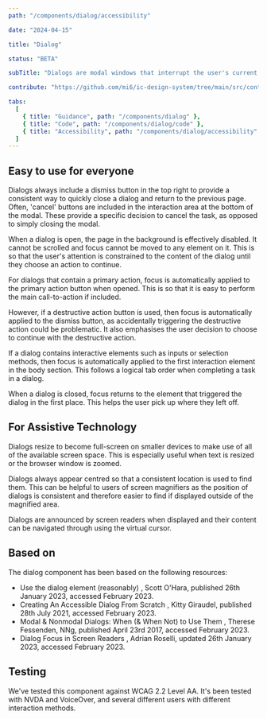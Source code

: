 ```yaml
---
path: "/components/dialog/accessibility"

date: "2024-04-15"

title: "Dialog"

status: "BETA"

subTitle: "Dialogs are modal windows that interrupt the user's current task to bring something important to attention."

contribute: "https://github.com/mi6/ic-design-system/tree/main/src/content/structured/components/dialog"

tabs:
  [
    { title: "Guidance", path: "/components/dialog" },
    { title: "Code", path: "/components/dialog/code" },
    { title: "Accessibility", path: "/components/dialog/accessibility" },
  ]
---
```


## Easy to use for everyone

Dialogs always include a dismiss button in the top right to provide a consistent way to quickly close a dialog and return to the previous page. Often, 'cancel' buttons are included in the interaction area at the bottom of the modal. These provide a specific decision to cancel the task, as opposed to simply closing the modal.

When a dialog is open, the page in the background is effectively disabled. It cannot be scrolled and focus cannot be moved to any element on it. This is so that the user's attention is constrained to the content of the dialog until they choose an action to continue.

For dialogs that contain a primary action, focus is automatically applied to the primary action button when opened. This is so that it is easy to perform the main call-to-action if included.

However, if a destructive action button is used, then focus is automatically applied to the dismiss button, as accidentally triggering the destructive action could be problematic. It also emphasises the user decision to choose to continue with the destructive action.

If a dialog contains interactive elements such as inputs or selection methods, then focus is automatically applied to the first interaction element in the body section. This follows a logical tab order when completing a task in a dialog.

When a dialog is closed, focus returns to the element that triggered the dialog in the first place. This helps the user pick up where they left off.

## For Assistive Technology

Dialogs resize to become full-screen on smaller devices to make use of all of the available screen space. This is especially useful when text is resized or the browser window is zoomed.

Dialogs always appear centred so that a consistent location is used to find them. This can be helpful to users of screen magnifiers as the position of dialogs is consistent and therefore easier to find if displayed outside of the magnified area.

Dialogs are announced by screen readers when displayed and their content can be navigated through using the virtual cursor.

## Based on

The dialog component has been based on the following resources:

<ul>
  <li>
    <ic-link
      target="_blank"
      href="https://www.scottohara.me/blog/2023/01/26/use-the-dialog-element.html"
      rel="noreferer noopener nofollow"
    >
      Use the dialog element (reasonably)
    </ic-link>
    , Scott O'Hara, published 26th January 2023, accessed February 2023.
  </li>
  <li>
    <ic-link
      target="_blank"
      href="https://www.smashingmagazine.com/2021/07/accessible-dialog-from-scratch/"
      rel="noreferer noopener nofollow"
    >
      Creating An Accessible Dialog From Scratch
    </ic-link>
    , Kitty Giraudel, published 28th July 2021, accessed February 2023.
  </li>
  <li>
    <ic-link
      target="_blank"
      href="https://www.nngroup.com/articles/modal-nonmodal-dialog/"
      rel="noreferer noopener nofollow"
    >
      Modal & Nonmodal Dialogs: When (& When Not) to Use Them
    </ic-link>
    , Therese Fessenden, NNg, published April 23rd 2017, accessed February 2023.
  </li>
  <li>
    <ic-link
      target="_blank"
      href="https://adrianroselli.com/2020/10/dialog-focus-in-screen-readers.html"
      rel="noreferer noopener nofollow"
    >
      Dialog Focus in Screen Readers
    </ic-link>
    , Adrian Roselli, updated 26th January 2023, accessed February 2023.
  </li>
</ul>

## Testing

We've tested this component against WCAG 2.2 Level AA. It's been tested with NVDA and VoiceOver, and several different users with different interaction methods.
